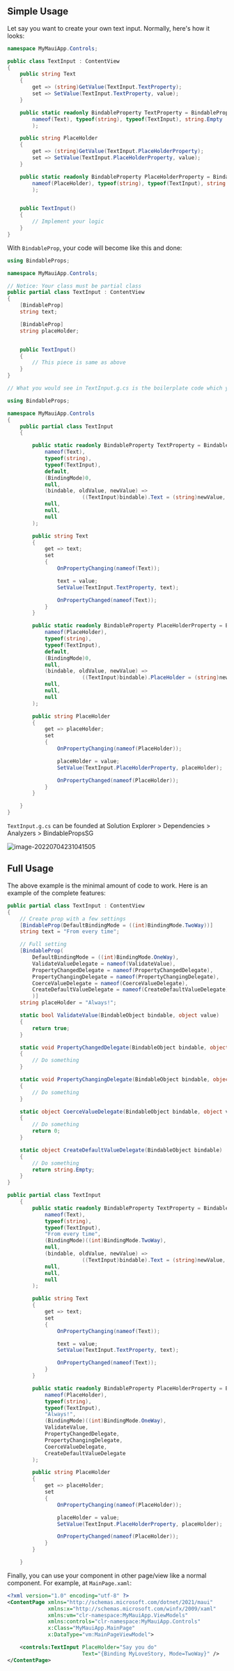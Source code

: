 
## Simple Usage

Let say you want to create your own text input. Normally, here's how it looks:

```csharp title="./Controls/TextInput.cs"
namespace MyMauiApp.Controls;

public class TextInput : ContentView
{
    public string Text
    {
        get => (string)GetValue(TextInput.TextProperty);
        set => SetValue(TextInput.TextProperty, value);
    }

    public static readonly BindableProperty TextProperty = BindableProperty.Create(
        nameof(Text), typeof(string), typeof(TextInput), string.Empty
        );

    public string PlaceHolder
    {
        get => (string)GetValue(TextInput.PlaceHolderProperty);
        set => SetValue(TextInput.PlaceHolderProperty, value);
    }

    public static readonly BindableProperty PlaceHolderProperty = BindableProperty.Create(
        nameof(PlaceHolder), typeof(string), typeof(TextInput), string.Empty
        );


    public TextInput()
    {
        // Implement your logic
    }
}
```

With `BindableProp`, your code will become like this and done:



<Tabs>
<TabItem value="TextInput.cs" label="TextInput.cs">

```csharp
using BindableProps;

namespace MyMauiApp.Controls;

// Notice: Your class must be partial class
public partial class TextInput : ContentView
{
    [BindableProp]
    string text;

    [BindableProp]
    string placeHolder;


    public TextInput()
    {
        // This piece is same as above
    }
}
```

</TabItem>
<TabItem value="TextInput.g.cs" label="TextInput.g.cs">

```csharp
// What you would see in TextInput.g.cs is the boilerplate code which you had to write. I'll write them for you! 

using BindableProps;

namespace MyMauiApp.Controls
{
    public partial class TextInput
    {

        public static readonly BindableProperty TextProperty = BindableProperty.Create(
            nameof(Text),
            typeof(string),
            typeof(TextInput),
            default,
            (BindingMode)0,
            null,
            (bindable, oldValue, newValue) =>
                        ((TextInput)bindable).Text = (string)newValue,
            null,
            null,
            null
        );

        public string Text
        {
            get => text;
            set
            {
                OnPropertyChanging(nameof(Text));

                text = value;
                SetValue(TextInput.TextProperty, text);

                OnPropertyChanged(nameof(Text));
            }
        }

        public static readonly BindableProperty PlaceHolderProperty = BindableProperty.Create(
            nameof(PlaceHolder),
            typeof(string),
            typeof(TextInput),
            default,
            (BindingMode)0,
            null,
            (bindable, oldValue, newValue) =>
                        ((TextInput)bindable).PlaceHolder = (string)newValue,
            null,
            null,
            null
        );

        public string PlaceHolder
        {
            get => placeHolder;
            set
            {
                OnPropertyChanging(nameof(PlaceHolder));

                placeHolder = value;
                SetValue(TextInput.PlaceHolderProperty, placeHolder);

                OnPropertyChanged(nameof(PlaceHolder));
            }
        }

    }
}
```

</TabItem>
</Tabs>

`TextInput.g.cs` can be founded at Solution Explorer > Dependencies > Analyzers > BindablePropsSG

![image-20220704231041505](../assets/images/image-20220704231041505.png)


## Full Usage

The above example is the minimal amount of code to work. Here is an example of the complete features:

<Tabs>
<TabItem value="TextInput.cs">

```csharp
public partial class TextInput : ContentView
{
    // Create prop with a few settings
    [BindableProp(DefaultBindingMode = ((int)BindingMode.TwoWay))]
    string text = "From every time";

    // Full setting
    [BindableProp(
        DefaultBindingMode = ((int)BindingMode.OneWay),
        ValidateValueDelegate = nameof(ValidateValue),
        PropertyChangedDelegate = nameof(PropertyChangedDelegate),
        PropertyChangingDelegate = nameof(PropertyChangingDelegate),
        CoerceValueDelegate = nameof(CoerceValueDelegate),
        CreateDefaultValueDelegate = nameof(CreateDefaultValueDelegate)
        )]
    string placeHolder = "Always!";

    static bool ValidateValue(BindableObject bindable, object value)
    {
        return true;
    }

    static void PropertyChangedDelegate(BindableObject bindable, object oldValue, object newValue)
    {
        // Do something
    }

    static void PropertyChangingDelegate(BindableObject bindable, object oldValue, object newValue)
    {
        // Do something
    }

    static object CoerceValueDelegate(BindableObject bindable, object value)
    {
        // Do something
        return 0;
    }

    static object CreateDefaultValueDelegate(BindableObject bindable)
    {
        // Do something
        return string.Empty;
    }
}
```

</TabItem>

<TabItem value="TextInput.g.cs">

```csharp
public partial class TextInput
    {
        public static readonly BindableProperty TextProperty = BindableProperty.Create(
            nameof(Text),
            typeof(string),
            typeof(TextInput),
            "From every time",
            (BindingMode)((int)BindingMode.TwoWay),
            null,
            (bindable, oldValue, newValue) =>
                        ((TextInput)bindable).Text = (string)newValue,
            null,
            null,
            null
        );

        public string Text
        {
            get => text;
            set
            {
                OnPropertyChanging(nameof(Text));

                text = value;
                SetValue(TextInput.TextProperty, text);

                OnPropertyChanged(nameof(Text));
            }
        }

        public static readonly BindableProperty PlaceHolderProperty = BindableProperty.Create(
            nameof(PlaceHolder),
            typeof(string),
            typeof(TextInput),
            "Always!",
            (BindingMode)((int)BindingMode.OneWay),
            ValidateValue,
            PropertyChangedDelegate,
            PropertyChangingDelegate,
            CoerceValueDelegate,
            CreateDefaultValueDelegate
        );

        public string PlaceHolder
        {
            get => placeHolder;
            set
            {
                OnPropertyChanging(nameof(PlaceHolder));

                placeHolder = value;
                SetValue(TextInput.PlaceHolderProperty, placeHolder);

                OnPropertyChanged(nameof(PlaceHolder));
            }
        }

    }
```

</TabItem>
</Tabs>


Finally, you can use your component in other page/view like a normal component. For example, at `MainPage.xaml`:

```xml title="MainPage.xaml"
<?xml version="1.0" encoding="utf-8" ?>
<ContentPage xmlns="http://schemas.microsoft.com/dotnet/2021/maui"
             xmlns:x="http://schemas.microsoft.com/winfx/2009/xaml"
             xmlns:vm="clr-namespace:MyMauiApp.ViewModels"
             xmlns:controls="clr-namespace:MyMauiApp.Controls"
             x:Class="MyMauiApp.MainPage"
             x:DataType="vm:MainPageViewModel">

    <controls:TextInput PlaceHolder="Say you do"
                        Text="{Binding MyLoveStory, Mode=TwoWay}" />
</ContentPage>
```
